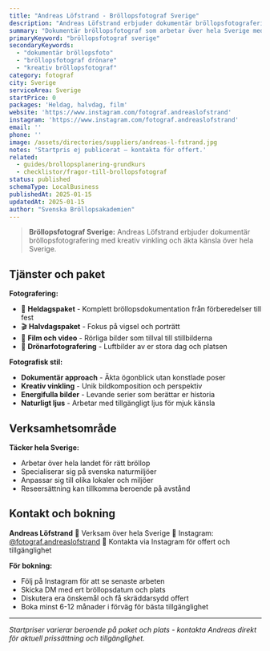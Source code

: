 ```yaml
---
title: "Andreas Löfstrand - Bröllopsfotograf Sverige"
description: "Andreas Löfstrand erbjuder dokumentär bröllopsfotografering över hela Sverige. Heldag, halvdag och filmpaket med drönare tillgängligt."
summary: "Dokumentär bröllopsfotograf som arbetar över hela Sverige med fokus på energifulla, äkta uttryck och levande bildserier."
primaryKeyword: "bröllopsfotograf sverige"
secondaryKeywords:
  - "dokumentär bröllopsfoto"
  - "bröllopsfotograf drönare"
  - "kreativ bröllopsfotograf"
category: fotograf
city: Sverige
serviceArea: Sverige
startPrice: 0
packages: 'Heldag, halvdag, film'
website: 'https://www.instagram.com/fotograf.andreaslofstrand'
instagram: 'https://www.instagram.com/fotograf.andreaslofstrand'
email: ''
phone: ''
image: /assets/directories/suppliers/andreas-l-fstrand.jpg
notes: 'Startpris ej publicerat – kontakta för offert.'
related:
  - guides/brollopsplanering-grundkurs
  - checklistor/fragor-till-brollopsfotograf
status: published
schemaType: LocalBusiness
publishedAt: 2025-01-15
updatedAt: 2025-01-15
author: "Svenska Bröllopsakademien"
---
```


> **Bröllopsfotograf Sverige:** Andreas Löfstrand erbjuder dokumentär bröllopsfotografering med kreativ vinkling och äkta känsla över hela Sverige.

## Tjänster och paket

**Fotografering:**
- 📸 **Heldagspaket** - Komplett bröllopsdokumentation från förberedelser till fest
- 🎬 **Halvdagspaket** - Fokus på vigsel och porträtt
- 🎥 **Film och video** - Rörliga bilder som tillval till stillbilderna
- 🚁 **Drönarfotografering** - Luftbilder av er stora dag och platsen

**Fotografisk stil:**
- **Dokumentär approach** - Äkta ögonblick utan konstlade poser
- **Kreativ vinkling** - Unik bildkomposition och perspektiv
- **Energifulla bilder** - Levande serier som berättar er historia
- **Naturligt ljus** - Arbetar med tillgängligt ljus för mjuk känsla

## Verksamhetsområde

**Täcker hela Sverige:**
- Arbetar över hela landet för rätt bröllop
- Specialiserar sig på svenska naturmiljöer
- Anpassar sig till olika lokaler och miljöer
- Reseersättning kan tillkomma beroende på avstånd

## Kontakt och bokning

**Andreas Löfstrand**
📍 Verksam över hela Sverige
📱 Instagram: [@fotograf.andreaslofstrand](https://www.instagram.com/fotograf.andreaslofstrand)
💌 Kontakta via Instagram för offert och tillgänglighet

**För bokning:**
- Följ på Instagram för att se senaste arbeten
- Skicka DM med ert bröllopsdatum och plats
- Diskutera era önskemål och få skräddarsydd offert
- Boka minst 6-12 månader i förväg för bästa tillgänglighet

---

*Startpriser varierar beroende på paket och plats - kontakta Andreas direkt för aktuell prissättning och tillgänglighet.*
